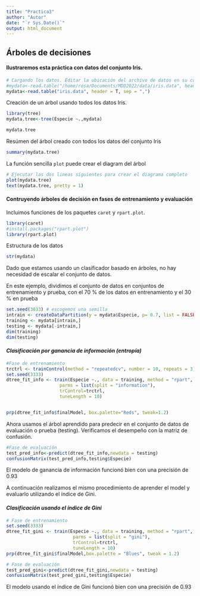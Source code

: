 ```yaml
---
title: "Practica3"
author: "Autor"
date: "`r Sys.Date()`"
output: html_document
---
```

## Árboles de decisiones

#### Ilustraremos esta práctica con datos del conjunto Iris.

```r
# Cargando los datos. Editar la ubicación del archivo de datos en su computadora
#mydata<-read.table("/home/rosa/Documents/MDD2022/data/iris.data", header = T, sep = ",")
mydata<-read.table("iris.data", header = T, sep = ",")
```

Creación de un árbol usando todos los datos Iris.

```r
library(tree)
mydata.tree<-tree(Especie ~.,mydata)

mydata.tree
```

Resúmen del árbol creado con todos los datos del conjunto Iris


```r
summary(mydata.tree)
```
La función sencilla `plot` puede crear el diagram del árbol

```r
# Ejecutar las dos lineas siguientes para crear el diagrama completo
plot(mydata.tree)
text(mydata.tree, pretty = 1)
```
#### Contruyendo árboles de decisión en fases de entrenamiento y evaluación

Incluimos funciones de los paquetes `caret` y `rpart.plot`.

```r
library(caret)
#install.packages("rpart.plot")
library(rpart.plot)

```

Estructura de los datos

```r
str(mydata)
```

Dado que estamos usando un clasificador basado en árboles, no hay necesidad de escalar el conjunto de datos.

En este ejemplo, dividimos el conjunto de datos en conjuntos de entrenamiento y prueba, con el 70 % de los datos en entrenamiento y el 30 % en prueba

```r
set.seed(3033) # escogemos una semilla
intrain <- createDataPartition(y = mydata$Especie, p= 0.7, list = FALSE)
training <- mydata[intrain,]
testing <- mydata[-intrain,]
dim(training)
dim(testing)
```

#### *Clasificación por ganancia de información (entropía)*
```r
#Fase de entrenamiento
trctrl <- trainControl(method = "repeatedcv", number = 10, repeats = 3)
set.seed(3333)
dtree_fit_info <- train(Especie ~., data = training, method = "rpart",
                    parms = list(split = "information"),
                    trControl=trctrl,
                    tuneLength = 10)


prp(dtree_fit_info$finalModel, box.palette="Reds", tweak=1.2)

```
Ahora usamos el árbol aprendido para predecir en el conjunto de datos de evaluación o prueba (testing). Verificamos el desempeño con la matriz de confusión.

```r
#Fase de evaluación
test_pred_info<-predict(dtree_fit_info,newdata = testing)
confusionMatrix(test_pred_info,testing$Especie)
```

El modelo de ganancia de información funcionó bien con una precisión de 0.93

A continuación realizamos el mismo procedimiento de aprender el model y evaluarlo utilizando el índice de Gini.

#### *Clasificación usando el índice de Gini*

```r
# Fase de entrenamiento
set.seed(3333)
dtree_fit_gini <- train(Especie ~., data = training, method = "rpart",
                         parms = list(split = "gini"),
                         trControl=trctrl,
                         tuneLength = 10)
prp(dtree_fit_gini$finalModel,box.palette = "Blues", tweak = 1.2)

```

```r
# Fase de evaluación
test_pred_gini<-predict(dtree_fit_gini,newdata = testing)
confusionMatrix(test_pred_gini,testing$Especie)
```

El modelo usando el índice de Gini funcionó bien con una precisión de 0.93

